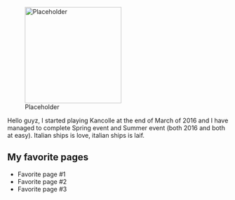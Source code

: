 [[File:Placeholder|thumb|220px]]

Hello guyz, I started playing Kancolle at the end of March of 2016 and I have managed to complete Spring event and Summer event (both 2016 and both at easy). Italian ships is love, italian ships is laif.

==My favorite pages==

* Favorite page #1
* Favorite page #2
* Favorite page #3